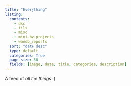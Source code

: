 ```yaml
---
title: "Everything"
listing:
  contents: 
    - dsc
    - tils
    - misc
    - mini-hw-projects
    - wandb_reports
  sort: "date desc"
  type: default
  categories: True
  page-size: 50
  fields: [image, date, title, categories, description]
---
```

A feed of *all the things* :)
